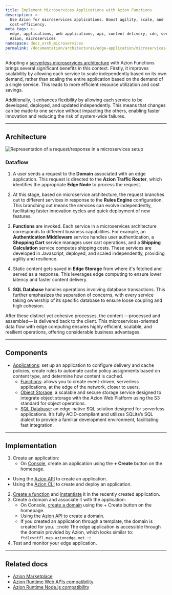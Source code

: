 ```yaml
---
title: Implement Microservices Applications with Azion Functions
description: >-
  Use Azion for microservices applications. Boost agility, scale, and
  cost-efficiency.
meta_tags: >-
  edge, applications, web applications, api, content delivery, cdn, serverless,
  Azion, microservices
namespace: docs_arch_microservices
permalink: /documentation/architectures/edge-application/microservices-applications/
---
```



Adopting a [serverless microservices architecture](https://www.azion.com/en/solutions/microservices-applications/) with Azion Functions brings several significant benefits in this context. Firstly, it improves scalability by allowing each service to scale independently based on its own demand, rather than scaling the entire application based on the demand of a single service. This leads to more efficient resource utilization and cost savings.

Additionally, it enhances flexibility by allowing each service to be developed, deployed, and updated independently. This means that changes can be made to one service without impacting the others, enabling faster innovation and reducing the risk of system-wide failures.

---

## Architecture

![Representation of a request/response in a microservices setup](/assets/docs/images/uploads/microservices-arch.png)

### Dataflow

1. A user sends a request to the **Domain** associated with an edge application. This request is directed to the **Azion Traffic Router**, which identifies the appropriate **Edge Node** to process the request. 

2. At this stage, based on microservice architecture, the request branches out to different services in response to the **Rules Engine** configuration. This branching out means the services can evolve independently, facilitating faster innovation cycles and quick deployment of new features.

3. **Functions** are invoked. Each service in a microservices architecture corresponds to different business capabilities. For example, an **Authentication Middleware** service handles user authentication, a **Shopping Cart** service manages user cart operations, and a **Shipping Calculation** service computes shipping costs. These services are developed in Javascript, deployed, and scaled independently, providing agility and resilience.
4. Static content gets saved in **Edge Storage** from where it's fetched and served as a response. This leverages edge computing to ensure lower latency and faster content delivery.

5. **SQL Database** handles operations involving database transactions. This further emphasizes the separation of concerns, with every service taking ownership of its specific database to ensure loose coupling and high cohesion.

After these distinct yet cohesive processes, the content —processed and assembled— is delivered back to the client. This microservices-oriented data flow with edge computing ensures highly efficient, scalable, and resilient operations, offering considerable business advantages.

---

## Components

- [Applications](/en/documentation/products/build/edge-application/): set up an application to configure delivery and cache policies, create rules to automate cache policy assignments based on content type, and determine how content is cached.
    - [Functions](/en/documentation/products/build/edge-application/edge-functions/): allows you to create event-driven, serverless applications, at the edge of the network, closer to users.
    - [Object Storage](/en/documentation/products/store/edge-storage/): a scalable and secure storage service designed to integrate object storage with the Azion Web Platform using the S3 standard for object operations.
    - [SQL Database](/en/documentation/products/store/edge-sql/): an edge-native SQL solution designed for serverless applications. It’s fully ACID-compliant and utilizes SQLite’s SQL dialect to provide a familiar development environment, facilitating fast integration.


---

## Implementation

1. Create an application:
    - On [Console](https://console.azion.com), create an application using the **+ Create** button on the homepage.
- Using the [Azion API](https://api.azion.com/#d43c5509-fb99-4b20-a7bd-64f0924af352) to create an application.
- Using the [Azion CLI](/en/documentation/devtools/cli/create/#edge-applications) to create and deploy an application.
2. [Create a function](/en/documentation/products/build/edge-application/edge-functions/#implementation) and [instantiate](/en/documentation/products/guides/build/instantiate-edge-functions/) it in the recently created application.
3. Create a domain and associate it with the application: 
    - On Console, [create a domain](/en/documentation/products/guides/configure-a-domain/) using the + Create button on the homepage.
    - Using the [Azion API](https://api.azion.com/#d43c5509-fb99-4b20-a7bd-64f0924af352) to create a domain.
    - If you created an application through a template, the domain is created for you.
:::note 
The edge application is accessible through the domain provided by Azion, which looks similar to: `ftd1cvntfl.map.azionedge.net`. 
:::
4. Test and monitor your edge application.

---

## Related docs

- [Azion Marketplace](/en/documentation/products/marketplace/)
- [Azion Runtime Web APIs compatibility](/en/documentation/products/devtools/azion-edge-runtime/frameworks-compatibility/)
- [Azion Runtime Node.js compatibility](/en/documentation/products/azion-edge-runtime/compatibility/node/)
